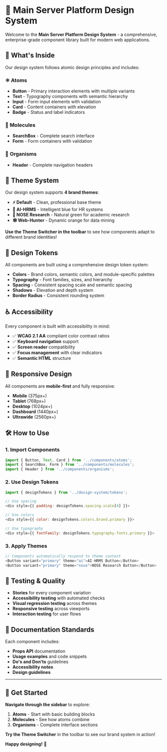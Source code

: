 
<Meta title="Introduction" />

# 🎨 Main Server Platform Design System

Welcome to the **Main Server Platform Design System** - a comprehensive, enterprise-grade component library built for modern web applications.

## 🚀 What's Inside

Our design system follows atomic design principles and includes:

### ⚛️ **Atoms**
- **Button** - Primary interaction elements with multiple variants
- **Text** - Typography components with semantic hierarchy  
- **Input** - Form input elements with validation
- **Card** - Content containers with elevation
- **Badge** - Status and label indicators

### 🧬 **Molecules** 
- **SearchBox** - Complete search interface
- **Form** - Form containers with validation

### 🦠 **Organisms**
- **Header** - Complete navigation headers

## 🎯 **Theme System**

Our design system supports **4 brand themes**:

- **⚡ Default** - Clean, professional base theme
- **🤖 AI-HRMS** - Intelligent blue for HR systems  
- **🔬 NOSE Research** - Natural green for academic research
- **🕸️ Web-Hunter** - Dynamic orange for data mining

**Use the Theme Switcher in the toolbar** to see how components adapt to different brand identities!

## 🎨 **Design Tokens**

All components are built using a comprehensive design token system:

- **Colors** - Brand colors, semantic colors, and module-specific palettes
- **Typography** - Font families, sizes, and hierarchy
- **Spacing** - Consistent spacing scale and semantic spacing
- **Shadows** - Elevation and depth system
- **Border Radius** - Consistent rounding system

## ♿ **Accessibility**

Every component is built with accessibility in mind:

- ✅ **WCAG 2.1 AA** compliant color contrast ratios
- ✅ **Keyboard navigation** support
- ✅ **Screen reader** compatibility
- ✅ **Focus management** with clear indicators
- ✅ **Semantic HTML** structure

## 📱 **Responsive Design**

All components are **mobile-first** and fully responsive:

- **Mobile** (375px+)
- **Tablet** (768px+) 
- **Desktop** (1024px+)
- **Dashboard** (1440px+)
- **Ultrawide** (2560px+)

## 🛠️ **How to Use**

### 1. Import Components
```javascript
import { Button, Text, Card } from '../components/atoms';
import { SearchBox, Form } from '../components/molecules';
import { Header } from '../components/organisms';
```

### 2. Use Design Tokens
```javascript
import { designTokens } from '../design-system/tokens';

// Use spacing
<div style={{ padding: designTokens.spacing.scale[4] }}>

// Use colors  
<div style={{ color: designTokens.colors.brand.primary }}>

// Use typography
<div style={{ fontFamily: designTokens.typography.fonts.primary }}>
```

### 3. Apply Themes
```javascript
// Components automatically respond to theme context
<Button variant="primary" theme="ai">AI-HRMS Button</Button>
<Button variant="primary" theme="nose">NOSE Research Button</Button>
```

## 🧪 **Testing & Quality**

- **Stories** for every component variation
- **Accessibility testing** with automated checks
- **Visual regression testing** across themes
- **Responsive testing** across viewports
- **Interaction testing** for user flows

## 📖 **Documentation Standards**

Each component includes:

- **Props API** documentation
- **Usage examples** and code snippets
- **Do's and Don'ts** guidelines
- **Accessibility notes**
- **Design guidelines**

---

## 🎉 **Get Started**

**Navigate through the sidebar** to explore:

1. **Atoms** - Start with basic building blocks
2. **Molecules** - See how atoms combine
3. **Organisms** - Complete interface sections

**Try the Theme Switcher** in the toolbar to see our brand system in action!

**Happy designing!** 🚀